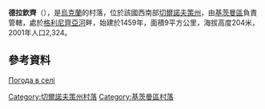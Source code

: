 {{coord|48|18|59|N|25|42|1|E|scale:100000|display=title}}

'''德拉欽齊'''（{{lang-uk|Драчинці}}），是[[烏克蘭|烏克蘭]]的村落，位於該國西南部[[切爾諾夫策州|切爾諾夫策州]]，由[[基茨曼區|基茨曼區]]負責管轄，處於[[格利尼齊亞河|格利尼齊亞河]]畔，始建於1459年，面積9平方公里，海拔高度204米，2001年人口2,324。

==參考資料==
[http://weather.in.ua/ua/chernovickaja/7261 Погода в селі ] {{Wayback|url=http://weather.in.ua/ua/chernovickaja/7261 |date=20081008034243 }}

{{DEFAULTSORT:Драчинці}}
[[Category:切爾諾夫策州村落|Category:切爾諾夫策州村落]]
[[Category:基茨曼區村落|Category:基茨曼區村落]]


{{Chernivtsi-geo-stub}}